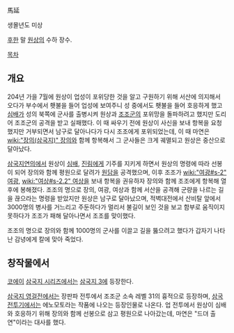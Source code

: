 馬延

생몰년도 미상

[[후한]] 말 [[원상]]의 수하 장수.

[[목차]]

== 개요 ==
204년 가을 7월에 원상이 업성이 포위당한 것을 알고 구원하기 위해 서산에 의지해서 오다가 부수에서 횃불을 들어 업성에 보여주니 성 중에서도 횃불을 들어 호응하게 했고 [[심배]]가 성의 북쪽에 군사를 출병시켜 원상과 [[조조]]군의 포위망을 돌파하려고 했지만 도리어 조조군의 공격을 받고 실패했다. 이 때 싸우기 전에 원상이 사신을 보내 항복을 요청했지만 거부되면서 남구로 달아나다가 다시 조조에게 포위되었는데, 이 때 마연은 [[wiki:"장의(삼국지)" 장의]]와 함께 항복해서 그 군사들은 크게 궤멸되고 원상은 중산으로 달아났다.

[[삼국지연의]]에서 원상이 [[심배]], [[진림]]에게 기주를 지키게 하면서 원상의 명령에 따라 선봉이 되어 장의와 함께 평원으로 달려가 [[원담]]을 공격했으며, 이후 조조가 [[wiki:"여광#s-2" 여광]], [[wiki:"여상#s-2.2" 여상]]을 보내 항복을 권유하자 장의와 함께 조조에게 항복해 열후에 봉해졌다. 조조의 명으로 장의, 여광, 여상과 함께 서산을 공격해 군량을 나르는 길을 끊으라는 명령을 받았지만 원상은 남구로 달아났으며, 적벽대전에서 산비탈 앞에서 3000명의 병사를 거느리고 주둔하다가 멀리서 불길이 보인 것을 보고 함부로 움직이지 못하다가 조조가 패해 달아나면서 조조를 맞이했다.

조조의 명으로 장의와 함께 1000명의 군사를 이끌고 길을 뚫으려고 했다가 갑자기 나타난 감녕에게 칼에 맞아 죽었다.


== 창작물에서 ==
[[코에이]] [[삼국지 시리즈]]에서는 [[삼국지 3]]에 등장한다.

[[삼국지 영걸전]]에서는 장판파 전투에서 조조군 소속 레벨 31의 흉적으로 등장하며, [[삼국전투기]]에서는 에노모토라는 작품에 나오는 등장인물로 나온다. 업 전투에서 원상이 심배와 호응하기 위해 장의와 함께 선봉으로 삼고 평원으로 나아갔는데, 마연은 "드뎌 출연"이라는 대사를 했다.
